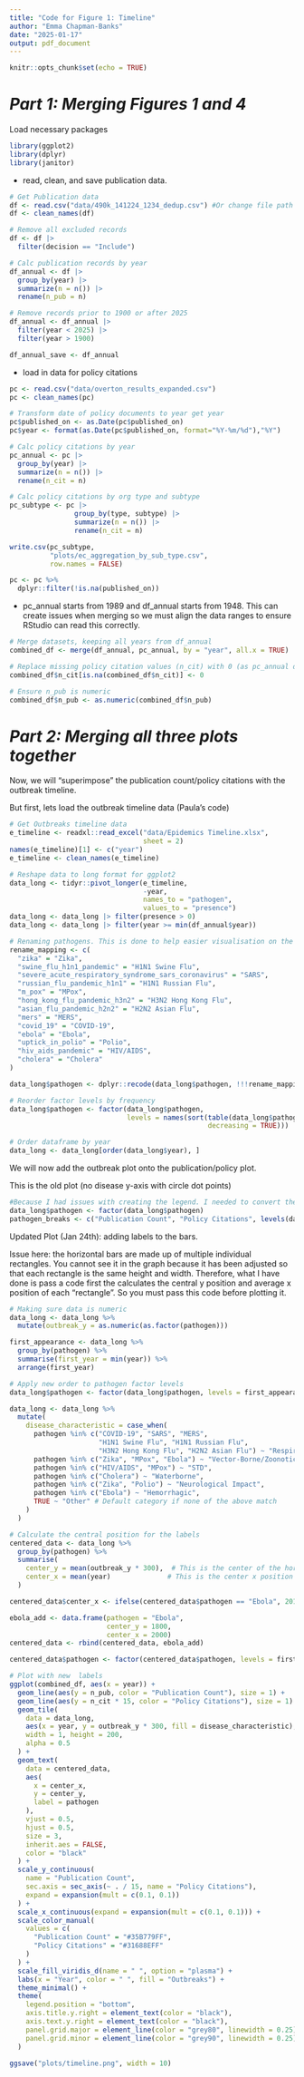 ```yaml
---
title: "Code for Figure 1: Timeline"
author: "Emma Chapman-Banks"
date: "2025-01-17"
output: pdf_document
---
```


```r
knitr::opts_chunk$set(echo = TRUE)
```
# ***Part 1: Merging Figures 1 and 4***

Load necessary packages
```r
library(ggplot2)
library(dplyr)
library(janitor)
```

- read, clean, and save publication data.
```r
# Get Publication data
df <- read.csv("data/490k_141224_1234_dedup.csv") #Or change file path to wherever files are located
df <- clean_names(df)

# Remove all excluded records
df <- df |>
  filter(decision == "Include")

# Calc publication records by year 
df_annual <- df |>
  group_by(year) |>
  summarize(n = n()) |>
  rename(n_pub = n)

# Remove records prior to 1900 or after 2025 
df_annual <- df_annual |>
  filter(year < 2025) |>
  filter(year > 1900)

df_annual_save <- df_annual
```

- load in data for policy citations
```r

pc <- read.csv("data/overton_results_expanded.csv") 
pc <- clean_names(pc)

# Transform date of policy documents to year get year 
pc$published_on <- as.Date(pc$published_on)
pc$year <- format(as.Date(pc$published_on, format="%Y-%m/%d"),"%Y")

# Calc policy citations by year 
pc_annual <- pc |>
  group_by(year) |>
  summarize(n = n()) |>
  rename(n_cit = n)

# Calc policy citations by org type and subtype
pc_subtype <- pc |>
                group_by(type, subtype) |>
                summarize(n = n()) |>
                rename(n_cit = n)

write.csv(pc_subtype, 
          "plots/ec_aggregation_by_sub_type.csv", 
          row.names = FALSE)

pc <- pc %>%
  dplyr::filter(!is.na(published_on))
```


- pc_annual starts from 1989 and df_annual starts from 1948. This can create issues when merging so we must align the data ranges to ensure RStudio can read this correctly. 
```r
# Merge datasets, keeping all years from df_annual
combined_df <- merge(df_annual, pc_annual, by = "year", all.x = TRUE)

# Replace missing policy citation values (n_cit) with 0 (as pc_annual doesn't begin until 1989)
combined_df$n_cit[is.na(combined_df$n_cit)] <- 0

# Ensure n_pub is numeric
combined_df$n_pub <- as.numeric(combined_df$n_pub)
```

# ***Part 2: Merging all three plots together***

Now, we will "superimpose" the publication count/policy citations with the outbreak timeline. 

But first, lets load the outbreak timeline data (Paula's code)

```r
# Get Outbreaks timeline data 
e_timeline <- readxl::read_excel("data/Epidemics Timeline.xlsx", 
                                 sheet = 2)
names(e_timeline)[1] <- c("year")
e_timeline <- clean_names(e_timeline)

# Reshape data to long format for ggplot2 
data_long <- tidyr::pivot_longer(e_timeline, 
                                 -year, 
                                 names_to = "pathogen", 
                                 values_to = "presence")
data_long <- data_long |> filter(presence > 0)
data_long <- data_long |> filter(year >= min(df_annual$year))

# Renaming pathogens. This is done to help easier visualisation on the plot 
rename_mapping <- c(
  "zika" = "Zika",
  "swine_flu_h1n1_pandemic" = "H1N1 Swine Flu",
  "severe_acute_respiratory_syndrome_sars_coronavirus" = "SARS",
  "russian_flu_pandemic_h1n1" = "H1N1 Russian Flu",
  "m_pox" = "MPox",
  "hong_kong_flu_pandemic_h3n2" = "H3N2 Hong Kong Flu",
  "asian_flu_pandemic_h2n2" = "H2N2 Asian Flu",
  "mers" = "MERS",
  "covid_19" = "COVID-19",
  "ebola" = "Ebola",
  "uptick_in_polio" = "Polio",
  "hiv_aids_pandemic" = "HIV/AIDS",
  "cholera" = "Cholera"
)

data_long$pathogen <- dplyr::recode(data_long$pathogen, !!!rename_mapping)

# Reorder factor levels by frequency 
data_long$pathogen <- factor(data_long$pathogen, 
                             levels = names(sort(table(data_long$pathogen), 
                                                 decreasing = TRUE)))

# Order dataframe by year
data_long <- data_long[order(data_long$year), ]
```

We will now add the outbreak plot onto the publication/policy plot.

This is the old plot (no disease y-axis with circle dot points)
```r
#Because I had issues with creating the legend. I needed to convert the legend labels into a factor (for pathogens) then precompute the breaks 
data_long$pathogen <- factor(data_long$pathogen)
pathogen_breaks <- c("Publication Count", "Policy Citations", levels(data_long$pathogen))

```


Updated Plot (Jan 24th): adding labels to the bars. 

Issue here: the horizontal bars are made up of multiple individual rectangles. You cannot see it in the graph because it has been adjusted so that each rectangle is the same height and width. Therefore, what I have done is pass a code first the calculates the central y position and average x position of each "rectangle". So you must pass this code before plotting it. 
```r
# Making sure data is numeric 
data_long <- data_long %>%
  mutate(outbreak_y = as.numeric(as.factor(pathogen))) 

first_appearance <- data_long %>%
  group_by(pathogen) %>%
  summarise(first_year = min(year)) %>%
  arrange(first_year)

# Apply new order to pathogen factor levels
data_long$pathogen <- factor(data_long$pathogen, levels = first_appearance$pathogen)

data_long <- data_long %>%
  mutate(
    disease_characteristic = case_when(
      pathogen %in% c("COVID-19", "SARS", "MERS", 
                      "H1N1 Swine Flu", "H1N1 Russian Flu", 
                      "H3N2 Hong Kong Flu", "H2N2 Asian Flu") ~ "Respiratory",
      pathogen %in% c("Zika", "MPox", "Ebola") ~ "Vector-Borne/Zoonotic",
      pathogen %in% c("HIV/AIDS", "MPox") ~ "STD",
      pathogen %in% c("Cholera") ~ "Waterborne",
      pathogen %in% c("Zika", "Polio") ~ "Neurological Impact",
      pathogen %in% c("Ebola") ~ "Hemorrhagic",
      TRUE ~ "Other" # Default category if none of the above match
    )
  )

# Calculate the central position for the labels
centered_data <- data_long %>%
  group_by(pathogen) %>%
  summarise(
    center_y = mean(outbreak_y * 300),  # This is the center of the horizontal bar
    center_x = mean(year)              # This is the center x position (average year)
  )

centered_data$center_x <- ifelse(centered_data$pathogen == "Ebola", 2016.4, centered_data$center_x)

ebola_add <- data.frame(pathogen = "Ebola",
                        center_y = 1800,
                        center_x = 2000)
centered_data <- rbind(centered_data, ebola_add)

centered_data$pathogen <- factor(centered_data$pathogen, levels = first_appearance$pathogen)

# Plot with new  labels
ggplot(combined_df, aes(x = year)) +
  geom_line(aes(y = n_pub, color = "Publication Count"), size = 1) +
  geom_line(aes(y = n_cit * 15, color = "Policy Citations"), size = 1) +
  geom_tile(
    data = data_long,
    aes(x = year, y = outbreak_y * 300, fill = disease_characteristic), 
    width = 1, height = 200,
    alpha = 0.5
  ) +
  geom_text(
    data = centered_data,
    aes(
      x = center_x,          
      y = center_y,          
      label = pathogen
    ),
    vjust = 0.5,             
    hjust = 0.5,             
    size = 3,
    inherit.aes = FALSE,
    color = "black"
  ) +
  scale_y_continuous(
    name = "Publication Count",
    sec.axis = sec_axis(~ . / 15, name = "Policy Citations"),
    expand = expansion(mult = c(0.1, 0.1))
  ) +
  scale_x_continuous(expand = expansion(mult = c(0.1, 0.1))) +
  scale_color_manual(
    values = c(
      "Publication Count" = "#35B779FF",
      "Policy Citations" = "#31688EFF"
    )
  ) +
  scale_fill_viridis_d(name = " ", option = "plasma") +
  labs(x = "Year", color = " ", fill = "Outbreaks") +
  theme_minimal() +
  theme(
    legend.position = "bottom",
    axis.title.y.right = element_text(color = "black"),
    axis.text.y.right = element_text(color = "black"),
    panel.grid.major = element_line(color = "grey80", linewidth = 0.25),
    panel.grid.minor = element_line(color = "grey90", linewidth = 0.25)
  )

ggsave("plots/timeline.png", width = 10)
```


